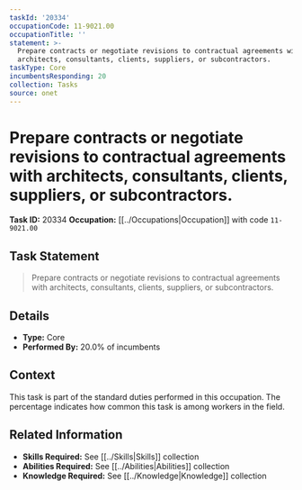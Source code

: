 ```yaml
---
taskId: '20334'
occupationCode: 11-9021.00
occupationTitle: ''
statement: >-
  Prepare contracts or negotiate revisions to contractual agreements with
  architects, consultants, clients, suppliers, or subcontractors.
taskType: Core
incumbentsResponding: 20
collection: Tasks
source: onet
---
```

# Prepare contracts or negotiate revisions to contractual agreements with architects, consultants, clients, suppliers, or subcontractors.

**Task ID:** 20334
**Occupation:** [[../Occupations|Occupation]] with code `11-9021.00`

## Task Statement

> Prepare contracts or negotiate revisions to contractual agreements with architects, consultants, clients, suppliers, or subcontractors.

## Details

- **Type:** Core
- **Performed By:** 20.0% of incumbents

## Context

This task is part of the standard duties performed in this occupation. The percentage indicates how common this task is among workers in the field.

## Related Information

- **Skills Required:** See [[../Skills|Skills]] collection
- **Abilities Required:** See [[../Abilities|Abilities]] collection
- **Knowledge Required:** See [[../Knowledge|Knowledge]] collection
